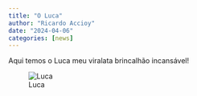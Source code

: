 ```yaml
---
title: "O Luca"
author: "Ricardo Accioy"
date: "2024-04-06"
categories: [news]
---
```


Aqui temos o Luca meu viralata brincalhão incansável!

![Luca](thumbnail.jpg)
